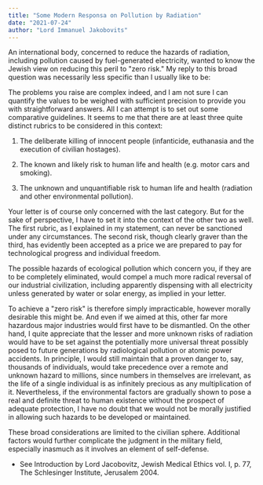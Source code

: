 ```yaml
---
title: "Some Modern Responsa on Pollution by Radiation"
date: "2021-07-24"
author: "Lord Immanuel Jakobovits"
---
```



An international body, concerned to reduce the hazards of radiation, including pollution caused by fuel-generated electricity, wanted to know the Jewish view on reducing this peril to "zero risk." My reply to this broad question was necessarily less specific than I usually like to be:

The problems you raise are complex indeed, and I am not sure I can quantify the values to be weighed with sufficient precision to provide you with straightforward answers. All I can attempt is to set out some comparative guidelines. It seems to me that there are at least three quite distinct rubrics to be considered in this context:

1.  The deliberate killing of innocent people (infanticide, euthanasia and the execution of civilian hostages).

2.  The known and likely risk to human life and health (e.g. motor cars and smoking).

3.  The unknown and unquantifiable risk to human life and health (radiation and other environmental pollution).

Your letter is of course only concerned with the last category. But for the sake of perspective, I have to set it into the context of the other two as well. The first rubric, as I explained in my statement, can never be sanctioned under any circumstances. The second risk, though clearly graver than the third, has evidently been accepted as a price we are prepared to pay for technological progress and individual freedom.

The possible hazards of ecological pollution which concern you, if they are to be completely eliminated, would compel a much more radical reversal of our industrial civilization, including apparently dispensing with all electricity unless generated by water or solar energy, as implied in your letter.

To achieve a "zero risk" is therefore simply impracticable, however morally desirable this might be. And even if we aimed at this, other far more hazardous major industries would first have to be dismantled. On the other hand, I quite appreciate that the lesser and more unknown risks of radiation would have to be set against the potentially more universal threat possibly posed to future generations by radiological pollution or atomic power accidents. In principle, I would still maintain that a proven danger to, say, thousands of individuals, would take precedence over a remote and unknown hazard to millions, since numbers in themselves are irrelevant, as the life of a single individual is as infinitely precious as any multiplication of it. Nevertheless, if the environmental factors are gradually shown to pose a real and definite threat to human existence without the prospect of adequate protection, I have no doubt that we would not be morally justified in allowing such hazards to be developed or maintained.

These broad considerations are limited to the civilian sphere. Additional factors would further complicate the judgment in the military field, especially inasmuch as it involves an element of self-defense.

 


*  See Introduction by Lord Jacobovitz, Jewish Medical Ethics vol. I, p. 77, The Schlesinger Institute, Jerusalem 2004. 